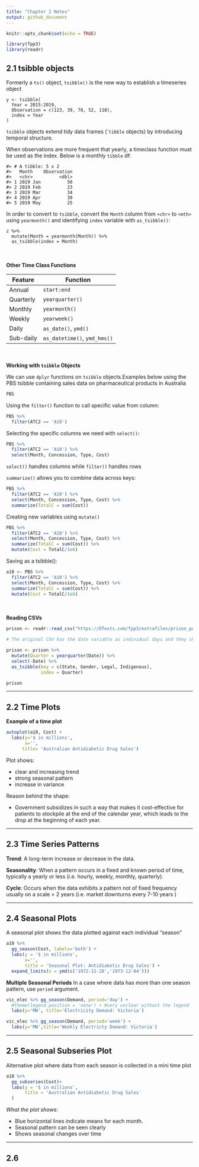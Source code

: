 ```yaml
---
title: "Chapter 2 Notes"
output: github_document
---
```


```r
knitr::opts_chunk$set(echo = TRUE)

library(fpp3)
library(readr)
```
## 2.1 tsibble objects
Formerly a ```ts()``` object, ```tsibble()``` is the new way to establish a 
timeseries object 

```
y <- tsibble(
  Year = 2015:2019,
  Observation = c(123, 39, 78, 52, 110),
  index = Year
)
```
```tsibble``` objects extend tidy data frames (```tibble`` objects) by introducing
temporal structure.

When observations are more frequent that yearly, a timeclass function must be
used as the index. Below is a monthly `tibble` df:
```z
#> # A tibble: 5 x 2
#>   Month    Observation
#>   <chr>          <dbl>
#> 1 2019 Jan          50
#> 2 2019 Feb          23
#> 3 2019 Mar          34
#> 4 2019 Apr          30
#> 5 2019 May          25
```

In order to convert to `tsibble`, convert the `Month` column from `<chr>` to `<mth>`
using `yearmonth()` and identifying `index` variable with `as_tsibble()`:
```
z %>%
  mutate(Month = yearmonth(Month)) %>%
  as_tsibble(index = Month)
```


<br></br>
**Other Time Class Functions**

Feature|Function
-------|---------
|Annual  | `start:end`|
|Quarterly    | `yearquarter()`|
|Monthly      | `yearmonth()`|
|Weekly       | `yearweek()`|
|Daily        | `as_date()`, `ymd()`|
|Sub-daily    | `as_datetime()`, `ymd_hms()`|


<br></br>
**Working with `tsibble` Objects**

We can use `dplyr` functions on `tsibble` objects.Examples below using the PBS
tsibble containing sales data on pharmaceutical products in Australia
```r
PBS
```
Using the `filter()` function to call specific value from column:
```r
PBS %>%
  filter(ATC2 == 'A10')
```
Selecting the specific columns we need with `select()`:
```r
PBS %>%
  filter(ATC2 == 'A10') %>%
  select(Month, Concession, Type, Cost)

```
`select()` handles columns while `filter()` handles rows

`summarize()` allows you to combine data across keys:
```r
PBS %>%
  filter(ATC2 == 'A10') %>%
  select(Month, Concession, Type, Cost) %>%
  summarize(TotalC = sum(Cost))
```
Creating new variables using `mutate()`
```r
PBS %>%
  filter(ATC2 == 'A10') %>%
  select(Month, Concession, Type, Cost) %>%
  summarize(TotalC = sum(Cost)) %>%
  mutate(Cost = TotalC/1e6)
```
Saving as a tsibble():
```r
a10 <- PBS %>%
  filter(ATC2 == 'A10') %>%
  select(Month, Concession, Type, Cost) %>%
  summarize(TotalC = sum(Cost)) %>%
  mutate(Cost = TotalC/1e6)
```


<br></br>
**Reading CSVs**
```r
prison <- readr::read_csv("https://OTexts.com/fpp3/extrafiles/prison_population.csv")

# The original CSV has the date variable as individual days and they should be quarters

prison <- prison %>%
  mutate(Quarter = yearquarter(Date)) %>%
  select(-Date) %>%
  as_tsibble(key = c(State, Gender, Legal, Indigenous),
             index = Quarter)

prison
```


***


## 2.2 Time Plots

**Example of a time plot**
```r
autoplot(a10, Cost) +
  labs(y='$ in millions',
       x='',
      title= 'Australian Antidiabetic Drug Sales')
```

Plot shows:

* clear and increasing trend
* strong seasonal pattern
* increase in variance

Reason behind the shape:

* Government subsidizes in such a way that makes it cost-effective for 
patients to stockpile at the end of the calendar year, which leads to the 
drop at the beginning of each year.



  
***


## 2.3 Time Series Patterns

**Trend**: A long-term increase or decrease in the data.

**Seasonality**: When a pattern occurs in a fixed and known period of time, 
typically a yearly or less (i.e. hourly, weekly, monthly, quarterly).

**Cycle**: Occurs when the data exhibits a pattern not of fixed frequency usually
on a scale > 2 years (i.e. market downturns every 7-10 years ) 


***


## 2.4 Seasonal Plots
A seasonal plot shows the data plotted against each individual "season"
```r
a10 %>%
  gg_season(Cost, labels='both') +
  labs(y = '$ in millions',
       x='',
       title = 'Seasonal Plot: Antidiabetic Drug Sales') +
  expand_limits(x = ymd(c('1972-12-28','1973-12-04')))
```

**Multiple Seasonal Periods**
In a case where data has more than one season pattern, use `period` argument.
```r
vic_elec %>% gg_season(Demand, period='day') +
  #theme(legend.position = 'none') + #very unclear without the legend
  labs(y='MW', title='Electricity Demand: Victoria')
```
```r
vic_elec %>% gg_season(Demand, period='week') +
  labs(y='MW',title='Weekly Electricty Demand: Victoria')
```


***

## 2.5 Seasonal Subseries Plot 

Alternative plot where data from each season is collected in a mini time plot
```r
a10 %>%
  gg_subseries(Cost)+
  labs(y = '$ in millions',
       title = 'Australian Antidiabetic Drug Sales'
  )
```

*What the plot shows*:

* Blue horizontal lines indicate means for each month. 
* Seasonal pattern can be seen clearly
* Shows seasonal changes over time


***

## 2.6 